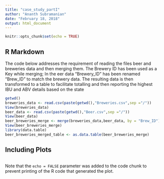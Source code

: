 ---
title: "case_study_partI"
author: "Ananth Subramanian"
date: "February 18, 2018"
output: html_document
---

```{r setup, include=FALSE}
knitr::opts_chunk$set(echo = TRUE)
```

## R Markdown

The code below addresses the requirement of reading the files beer and breweries data and then merging them. The Brewery ID has been used as a Key while merging; In the eer data "Brewery_ID" has been renamed "Brew_ID" to match the brewery data. The resulting data is then transformed to a table to facilitate totalling and then reporting the highest IBU and ABV details based on the state

```{r case study}
getwd()
breweries_data <- read.csv(paste(getwd(),"Breweries.csv",sep ="/"))
View(breweries_data)
beer_data <- read.csv(paste(getwd(),"Beer.csv",sep ="/"))
View(beer_data)
beer_breweries_merge <- merge(breweries_data,beer_data, by = "Brew_ID")
View(beer_breweries_merge)
library(data.table)
beer_breweries_merged_table <- as.data.table(beer_breweries_merge)
```

## Including Plots



```{r pressure, echo=FALSE}

```

Note that the `echo = FALSE` parameter was added to the code chunk to prevent printing of the R code that generated the plot.
